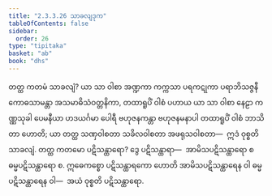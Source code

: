 ```yaml
---
title: "2.3.3.26 သာခလျဒုက"
tableOfContents: false
sidebar:
  order: 26
type: "tipitaka"
basket: "ab"
book: "dhs"
---
```



<DynamicBreadcrumb />

<Division number="1350" book="dhs" e="ch" v="29" p="260">

<Paragraph number="2055" book="dhs">
တတ္ထ ကတမံ သာခလျံ? ယာ သာ ဝါစာ အဏ္ဍကာ ကက္ကသာ ပရကဋုကာ ပရာဘိသဇ္ဇနီ ကောဓသာမန္တာ အသမာဓိသံဝတ္တနိကာ, တထာရူပိံ ဝါစံ ပဟာယ ယာ သာ ဝါစာ နေဠာ ကဏ္ဏသုခါ ပေမနီယာ ဟဒယင်္ဂမာ ပေါရီ ဗဟုဇနကန္တာ ဗဟုဇနမနာပါ တထာရူပိံ ဝါစံ ဘာသိတာ ဟောတိ; ယာ တတ္ထ သဏှဝါစတာ သခိလဝါစတာ အဖရုသဝါစတာ—  ဣဒံ ဝုစ္စတိ သာခလျံ.
</Paragraph>

</Division>
<Division number="1351" book="dhs" e="ch" v="29" p="261">

<Paragraph number="2056" book="dhs">
တတ္ထ ကတမော ပဋိသန္ထာရော? ဒွေ ပဋိသန္ထာရာ—  အာမိသပဋိသန္ထာရော စ ဓမ္မပဋိသန္ထာရော စ. ဣဓေကစ္စော ပဋိသန္ထာရကော ဟောတိ အာမိသပဋိသန္ထာရေန ဝါ ဓမ္မပဋိသန္ထာရေန ဝါ—  အယံ ဝုစ္စတိ ပဋိသန္ထာရော.
</Paragraph>
</Division>